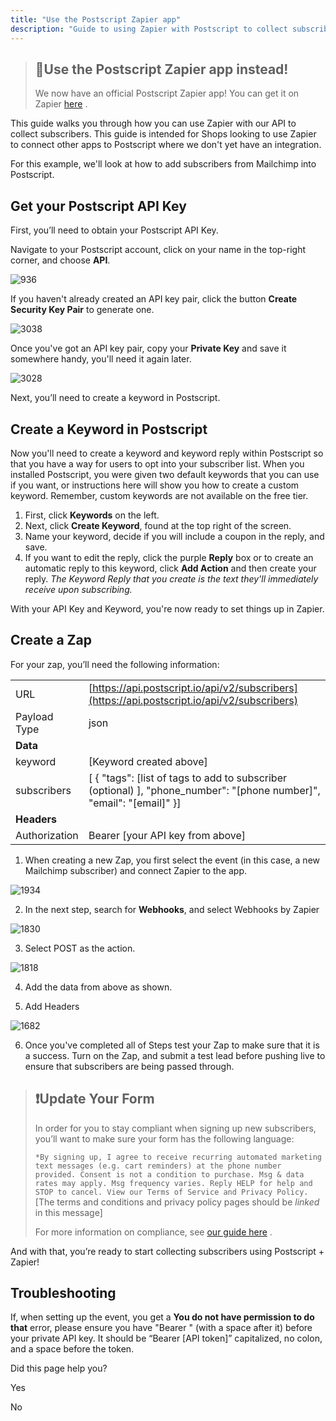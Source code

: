```yaml
---
title: "Use the Postscript Zapier app"
description: "Guide to using Zapier with Postscript to collect subscribers"
---
```

> ## 📘Use the Postscript Zapier app instead!
> 
> We now have an official Postscript Zapier app! You can get it on Zapier [here](https://zapier.com/apps/postscript-1/integrations)
> .

This guide walks you through how you can use Zapier with our API to collect subscribers. This guide is intended for Shops looking to use Zapier to connect other apps to Postscript where we don't yet have an integration.

For this example, we'll look at how to add subscribers from Mailchimp into Postscript.

## Get your Postscript API Key

First, you’ll need to obtain your Postscript API Key.

Navigate to your Postscript account, click on your name in the top-right corner, and choose **API**.

![936](https://files.readme.io/8f0ef64-mceclip0.png "mceclip0.png")

If you haven't already created an API key pair, click the button **Create Security Key Pair** to generate one.

![3038](https://files.readme.io/59f6cae-CleanShot_2021-07-27_at_16.16.092x.png "CleanShot 2021-07-27 at 16.16.09@2x.png")

Once you've got an API key pair, copy your **Private Key** and save it somewhere handy, you'll need it again later.

![3028](https://files.readme.io/dfaca6a-CleanShot_2021-07-27_at_16.15.172x.png "CleanShot 2021-07-27 at 16.15.17@2x.png")

Next, you’ll need to create a keyword in Postscript.

## Create a Keyword in Postscript

Now you'll need to create a keyword and keyword reply within Postscript so that you have a way for users to opt into your subscriber list. When you installed Postscript, you were given two default keywords that you can use if you want, or instructions here will show you how to create a custom keyword. Remember, custom keywords are not available on the free tier.

1.  First, click **Keywords** on the left.
2.  Next, click **Create Keyword**, found at the top right of the screen.
3.  Name your keyword, decide if you will include a coupon in the reply, and save.
4.  If you want to edit the reply, click the purple **Reply** box or to create an automatic reply to this keyword, click **Add Action** and then create your reply. _The Keyword Reply that you create is the text they'll immediately receive upon subscribing._

With your API Key and Keyword, you're now ready to set things up in Zapier.

## Create a Zap

For your zap, you’ll need the following information:

|     |     |
| --- | --- |
| URL | [https://api.postscript.io/api/v2/subscribers](https://api.postscript.io/api/v2/subscribers) |
| Payload Type | json |
| **Data** |     |
| keyword | \[Keyword created above\] |
| subscribers | \[ {  "tags": \[list of tags to add to subscriber (optional) \],  "phone\_number": "\[phone number\]",  "email": "\[email\]"  }\] |
| **Headers** |     |
| Authorization | Bearer \[your API key from above\] |

1.  When creating a new Zap, you first select the event (in this case, a new Mailchimp subscriber) and connect Zapier to the app.

![1934](https://files.readme.io/d8fb71a-CleanShot_2021-07-27_at_16.54.252x.png "CleanShot 2021-07-27 at 16.54.25@2x.png")

2.  In the next step, search for **Webhooks**, and select Webhooks by Zapier

![1830](https://files.readme.io/c58fd67-CleanShot_2021-07-27_at_16.55.402x.png "CleanShot 2021-07-27 at 16.55.40@2x.png")

3.  Select POST as the action.

![1818](https://files.readme.io/f1bb9a5-CleanShot_2021-07-27_at_16.56.232x.png "CleanShot 2021-07-27 at 16.56.23@2x.png")

4.  Add the data from above as shown.
    
5.  Add Headers
    

![1682](https://files.readme.io/e513be1-CleanShot_2021-07-27_at_16.59.212x.png "CleanShot 2021-07-27 at 16.59.21@2x.png")

6.  Once you've completed all of Steps test your Zap to make sure that it is a success. Turn on the Zap, and submit a test lead before pushing live to ensure that subscribers are being passed through.

> ## ❗️Update Your Form
> 
> In order for you to stay compliant when signing up new subscribers, you’ll want to make sure your form has the following language:
> 
> `*By signing up, I agree to receive recurring automated marketing text messages (e.g. cart reminders) at the phone number provided. Consent is not a condition to purchase. Msg & data rates may apply. Msg frequency varies. Reply HELP for help and STOP to cancel. View our Terms of Service and Privacy Policy.` \[The terms and conditions and privacy policy pages should be _linked_ in this message\]
> 
> For more information on compliance, see [our guide here](/docs/compliance)
> .

And with that, you’re ready to start collecting subscribers using Postscript + Zapier!

## Troubleshooting

If, when setting up the event, you get a **You do not have permission to do that** error, please ensure you have "Bearer " (with a space after it) before your private API key. It should be “Bearer \[API token\]” capitalized, no colon, and a space before the token.

Did this page help you?

Yes

No